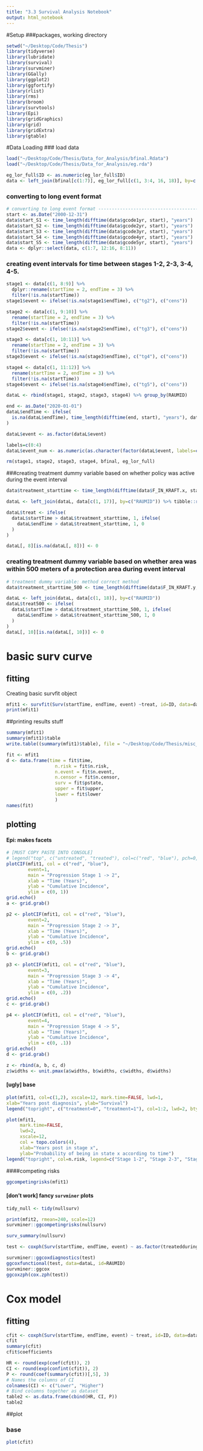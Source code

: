 ```yaml
---
title: "3.3 Survival Analysis Notebook"
output: html_notebook
---
```


#Setup 
###packages, working directory

```r
setwd("~/Desktop/Code/Thesis")
library(tidyverse)
library(lubridate)
library(survival)
library(survminer)
library(GGally)
library(ggplot2)
library(ggfortify)
library(rlist)
library(rms)
library(broom)
library(survtools)
library(Epi)
library(gridGraphics)
library(grid)
library(gridExtra)
library(gtable)
```

#Data Loading
### load data

```r
load("~/Desktop/Code/Thesis/Data_for_Analysis/bfinal.Rdata")
load("~/Desktop/Code/Thesis/Data_for_Analysis/eg.rda")

eg_lor_full$ID <- as.numeric(eg_lor_full$ID)
data <- left_join(bfinal[c(1:7)], eg_lor_full[c(1, 3:4, 16, 18)], by=c("RAUMID" = "ID"))
```

### converting to long event format

```r
# converting to long event format -----------------------------------------
start <- as.Date("2000-12-31")
data$start_S1 <- time_length(difftime(data$gcode1yr, start), "years")
data$start_S2 <- time_length(difftime(data$gcode2yr, start), "years")
data$start_S3 <- time_length(difftime(data$gcode3yr, start), "years")
data$start_S4 <- time_length(difftime(data$gcode4yr, start), "years")
data$start_S5 <- time_length(difftime(data$gcode5yr, start), "years")
data <- dplyr::select(data, c(1:7, 12:16, 8:11))
```

### creating event intervals for time between stages 1-2, 2-3, 3-4, 4-5.
```r
stage1 <- data[c(1, 8:9)] %>% 
  dplyr::rename(startTime = 2, endTime = 3) %>% 
  filter(!is.na(startTime))
stage1$event <- ifelse(!is.na(stage1$endTime), c("tg2"), c("cens"))

stage2 <- data[c(1, 9:10)] %>% 
  rename(startTime = 2, endTime = 3) %>% 
  filter(!is.na(startTime))
stage2$event <- ifelse(!is.na(stage2$endTime), c("tg3"), c("cens"))

stage3 <- data[c(1, 10:11)] %>% 
  rename(startTime = 2, endTime = 3) %>% 
  filter(!is.na(startTime))
stage3$event <- ifelse(!is.na(stage3$endTime), c("tg4"), c("cens"))

stage4 <- data[c(1, 11:12)] %>% 
  rename(startTime = 2, endTime = 3) %>% 
  filter(!is.na(startTime))
stage4$event <- ifelse(!is.na(stage4$endTime), c("tg5"), c("cens"))

dataL <- rbind(stage1, stage2, stage3, stage4) %>% group_by(RAUMID)

end <- as.Date("2020-01-01")
dataL$endTime <- ifelse(
  is.na(dataL$endTime), time_length(difftime(end, start), "years"), dataL$endTime
)

dataL$event <- as.factor(dataL$event)

labels=c(0:4)
dataL$event_num <- as.numeric(as.character(factor(dataL$event, labels=c(0:4))))

rm(stage1, stage2, stage3, stage4, bfinal, eg_lor_full)
```

###creating treatment dummy variable based on whether policy was active during the event interval

```r
data$treatment_starttime <- time_length(difftime(data$F_IN_KRAFT.x, start), "years")

dataL <- left_join(dataL, data[c(1, 17)], by=c("RAUMID")) %>% tibble::rowid_to_column(., "ID")

dataL$treat <- ifelse(
  dataL$startTime > dataL$treatment_starttime, 1, ifelse(
    dataL$endTime > dataL$treatment_starttime, 1, 0
  )
)

dataL[, 8][is.na(dataL[, 8])] <- 0
```

### creating treatment dummy variable based on whether area was within 500 meters of a protection area during event interval

```r
# treatment dummy variable: method correct method 
data$treatment_starttime_500 <- time_length(difftime(data$F_IN_KRAFT.y, start), "years")

dataL <- left_join(dataL, data[c(1, 18)], by=c("RAUMID"))
dataL$treat500 <- ifelse(
  dataL$startTime > dataL$treatment_starttime_500, 1, ifelse(
    dataL$endTime > dataL$treatment_starttime_500, 1, 0
  )
)
dataL[, 10][is.na(dataL[, 10])] <- 0
```
  
# basic surv curve
## fitting
Creating basic survfit object
```r
mfit1 <- survfit(Surv(startTime, endTime, event) ~treat, id=ID, data=dataL)
print(mfit1)
```

##printing results stuff
```r
summary(mfit1)
summary(mfit1)$table
write.table((summary(mfit1)$table), file = "~/Desktop/Code/Thesis/misc_plots/survtable.txt", sep = ",", quote = FALSE, row.names = T)
```

```r
fit <- mfit1
d <- data.frame(time = fit$time,
                  n.risk = fit$n.risk,
                  n.event = fit$n.event,
                  n.censor = fit$n.censor,
                  surv = fit$pstate,
                  upper = fit$upper,
                  lower = fit$lower
                  )
names(fit)
```

## plotting
#### Epi: makes facets 
```r
# [MUST COPY PASTE INTO CONSOLE]
# legend("top", c("untreated", "treated"), col=c("red", "blue"), pch=0, pt.cex = 0.5, cex = .7, box.lty=1, box.lwd=1, box.col="black")
plotCIF(mfit1, col = c("red", "blue"),
        event=1, 
        main = "Progression Stage 1 -> 2", 
        xlab = "Time (Years)",
        ylab = "Cumulative Incidence", 
        ylim = c(0, 1))
grid.echo()
a <- grid.grab()

p2 <- plotCIF(mfit1, col = c("red", "blue"),
        event=2, 
        main = "Progression Stage 2 -> 3", 
        xlab = "Time (Years)",
        ylab = "Cumulative Incidence", 
        ylim = c(0, .5))
grid.echo()
b <- grid.grab()

p3 <- plotCIF(mfit1, col = c("red", "blue"),
        event=3, 
        main = "Progression Stage 3 -> 4", 
        xlab = "Time (Years)",
        ylab = "Cumulative Incidence", 
        ylim = c(0, .2))
grid.echo()
c <- grid.grab()

p4 <- plotCIF(mfit1, col = c("red", "blue"),
        event=4, 
        main = "Progression Stage 4 -> 5", 
        xlab = "Time (Years)",
        ylab = "Cumulative Incidence", 
        ylim = c(0, .1))
grid.echo()
d <- grid.grab()
```
```r
z <- rbind(a, b, c, d)
z$widths <- unit.pmax(a$widths, b$widths, c$widths, d$widths)
```

#### [ugly] base
```r
plot(mfit1, col=c(1,2), xscale=12, mark.time=FALSE, lwd=1, 
xlab="Years post diagnosis", ylab="Survival")
legend("topright", c("treatment=0", "treatment=1"), col=1:2, lwd=2, bty='n')
```

```r
plot(mfit1,
     mark.time=FALSE,
     lwd=2, 
     xscale=12, 
     col = topo.colors(4), 
     xlab="Years post in stage x",
     ylab="Probability of being in state x according to time")
legend("topright", col=n.risk, legend=c("Stage 1-2", "Stage 2-3", "Stage 3-4", "Stage 4-5"))
```


####competing risks
```r
ggcompetingrisks(mfit1)
```

#### [don't work] fancy `survminer` plots
```r
tidy_null <- tidy(nullsurv)

```


```r
print(mfit2, rmean=240, scale=12)
survminer::ggcompetingrisks(nullsurv)

surv_summary(nullsurv)

test <- coxph(Surv(startTime, endTime, event) ~ as.factor(treatedduring), id=RAUMID, data=dataL)

survminer::ggcoxdiagnostics(test)
ggcoxfunctional(test, data=dataL, id=RAUMID)
survminer::ggcox
ggcoxzph(cox.zph(test))
```


# Cox model

## fitting
```r
cfit <- coxph(Surv(startTime, endTime, event) ~ treat, id=ID, data=dataL)
cfit
summary(cfit)
cfit$coefficients
```

```r
HR <- round(exp(coef(cfit)), 2)
CI <- round(exp(confint(cfit)), 2)
P <- round(coef(summary(cfit))[,5], 3)
# Names the columns of CI
colnames(CI) <- c("Lower", "Higher")
# Bind columns together as dataset
table2 <- as.data.frame(cbind(HR, CI, P))
table2
```

##plot

### base
```r
plot(cfit)
```



